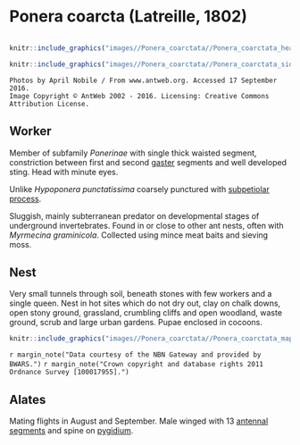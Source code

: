 # **Ponera coarcta** (Latreille, 1802)

```marginfigure
```

```r
knitr::include_graphics("images//Ponera_coarctata//Ponera_coarctata_head.jpg")
```

```r
knitr::include_graphics("images//Ponera_coarctata//Ponera_coarctata_side.jpg")
```
```block
Photos by April Nobile / From www.antweb.org. Accessed 17 September 2016.
Image Copyright © AntWeb 2002 - 2016. Licensing: Creative Commons Attribution License.
```

## Worker
Member of subfamily *Ponerinae* with single thick waisted segment, constriction between first and second [gaster](#glossary) segments and well developed sting. Head with minute eyes.

Unlike *Hypoponera punctatissima* coarsely punctured with [subpetiolar process](#glossary).

Sluggish, mainly subterranean predator on developmental stages of underground invertebrates. Found in or close to other ant nests, often with *Myrmecina graminicola*. Collected using mince meat baits and sieving moss.

## Nest
Very small tunnels through soil, beneath stones with few workers and a single queen. Nest in hot sites which do not dry out, clay on chalk downs, open stony ground, grassland, crumbling cliffs and open woodland, waste ground, scrub and large urban gardens. Pupae enclosed in cocoons.

```r
knitr::include_graphics("images//Ponera_coarctata//Ponera_coarctata_map.png")
```
`r margin_note("Data courtesy of the NBN Gateway and provided by BWARS.")`
`r margin_note("Crown copyright and database rights 2011 Ordnance Survey [100017955].")`

## Alates
Mating flights in August and September. Male winged with 13 [antennal segments](#glossary) and spine on [pygidium](#glossary).

\pagebreak